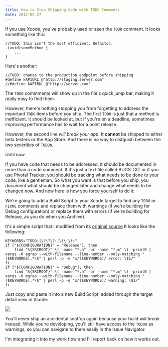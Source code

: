 ```yaml
---
title: How to Stop Shipping Code with TODO Comments
date: 2012-08-27
---
```



If you use Xcode, you've probably used or seen the `TODO` comment. It looks something like this:

```
//TODO: this isn't the most efficient. Refactor.
-(void)someMethod {
    ...
}
```

Here's another:

```
//TODO: change to the production endpoint before shipping
#define kAPIURL @"http://staging.server.com"
//#define kAPIRUL @"http://server.com"
```

The `TOOD` commments will show up in the file's quick jump bar, making it really easy to find them.

However, there's nothing stopping you from forgetting to address the important `TODO` items before you ship. The first `TODO` is just that a method is inefficient. It should be looked at, but if you're on a deadline, sometimes improving performance has to wait for a point release.

However, the second line _will break your app_. It **cannot** be shipped to either beta testers or the App Store. And there is no way to distguish between the two severities of `TODO`s.

Until now.

If you have code that needs to be addressed, it should be documented in more than a code comment. If it's just a text file called BUGS.TXT or if you use Pivotal Tracker, you should be tracking what needs to be done to your code, like a gentleman. So what you want is that before you ship, you document what should be changed later and change what needs to be changed now. And now here is how you force yourself to do it:

We're going to add a Build Script to your Xcode target to find any `TODO` or `FIXME` comments and replace them with warnings (if we're building for Debug configuration) or replace them with errors (if we're building for Release, as you do when you Archive).

It's a simple script that I modified from its [original source](http://deallocatedobjects.com/posts/show-todos-and-fixmes-as-warnings-in-xcode-4) It looks like the following:

```
KEYWORDS="TODO:|\?\?\?:|\!\!\!:"
if ["${CONFIGURATION}" = "Release"]; then
    find "${SRCROOT}" \( -name "*.h" -or -name "*.m" \) -print0 | xargs -0 egrep --with-filename --line-number --only-matching "($KEYWORDS).*\$" | perl -p -e "s/($KEYWORDS)/ error: \$1/"
fi
if ["${CONFIGURATION}" = "Debug"]; then
    find "${SRCROOT}" \( -name "*.h" -or -name "*.m" \) -print0 | xargs -0 egrep --with-filename --line-number --only-matching "($KEYWORDS).*\$" | perl -p -e "s/($KEYWORDS)/ warning: \$1/"
fi
```

Just copy and paste it into a new Build Script, added through the target detail view in Xcode:

![](CAE77EC0DCEA4032947915A76A1A1196.png)

You'll never ship an accidental snaffoo again because your build _will break_ instead. While you're developing, you'll still have access to the `TODO`s as warnings, so you can navigate to them easily in the Issue Navigator.

I'm integrating it into my work flow and I'll report back on how it works out.


  